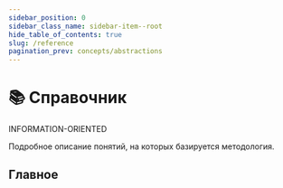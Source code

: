 ```yaml
---
sidebar_position: 0
sidebar_class_name: sidebar-item--root
hide_table_of_contents: true
slug: /reference
pagination_prev: concepts/abstractions
---
```


# 📚 Справочник

<span class="badge badge--danger margin-bottom--md">INFORMATION-ORIENTED</span>

<p class="summary">
Подробное описание понятий, на которых базируется методология.
</p>


## Главное


<Row 
    title="Глоссарий" 
    description="Ликбез по базовым понятиям методологии"
    to="/docs/reference/glossary"
    Icon={ReadOutlined}
/>
<Row 
    title="Слои" 
    description="Справочная информация по слоям"
    to="/docs/reference/layers/overview"
    Icon={MenuOutlined}
/>
<Row 
    title="Сегменты" 
    description="Справочная информация по сегментам"
    to="/docs/reference/segments"
    Icon={GoldOutlined}
/>
